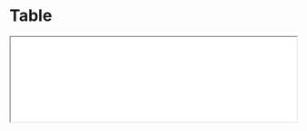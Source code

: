 # Table

<iframe className="comp-preview"
  src="/preview/iframe.html?globals=&args=&id=commons-table--docs&viewMode=docs"
  width="100%"
/>